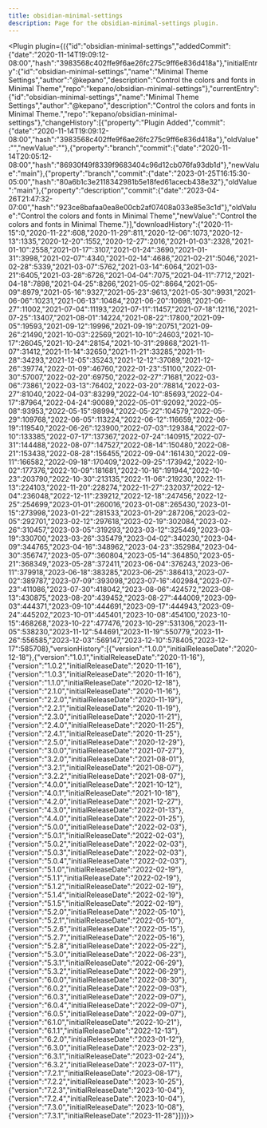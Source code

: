 ---
title: obsidian-minimal-settings
description: Page for the obsidian-minimal-settings plugin.
---


<Plugin plugin={({"id":"obsidian-minimal-settings","addedCommit":{"date":"2020-11-14T19:09:12-08:00","hash":"3983568c402ffe9f6ae26fc275c9ff6e836d418a"},"initialEntry":{"id":"obsidian-minimal-settings","name":"Minimal Theme Settings","author":"@kepano","description":"Control the colors and fonts in Minimal Theme","repo":"kepano/obsidian-minimal-settings"},"currentEntry":{"id":"obsidian-minimal-settings","name":"Minimal Theme Settings","author":"@kepano","description":"Control the colors and fonts in Minimal Theme.","repo":"kepano/obsidian-minimal-settings"},"changeHistory":[{"property":"Plugin Added","commit":{"date":"2020-11-14T19:09:12-08:00","hash":"3983568c402ffe9f6ae26fc275c9ff6e836d418a"},"oldValue":"","newValue":""},{"property":"branch","commit":{"date":"2020-11-14T20:05:12-08:00","hash":"86930f49f8339f9683404c96d12cb076fa93db1d"},"newValue":"main"},{"property":"branch","commit":{"date":"2023-01-25T16:15:30-05:00","hash":"80a6b1c3e2118342981b5e18fed61acecb438e32"},"oldValue":"main"},{"property":"description","commit":{"date":"2023-04-26T21:47:32-07:00","hash":"923ce8bafaa0ea8e00cb2af07408a033e85e3c1d"},"oldValue":"Control the colors and fonts in Minimal Theme","newValue":"Control the colors and fonts in Minimal Theme."}],"downloadHistory":{"2020-11-15":0,"2020-11-22":608,"2020-11-29":811,"2020-12-06":1073,"2020-12-13":1335,"2020-12-20":1552,"2020-12-27":2016,"2021-01-03":2328,"2021-01-10":2558,"2021-01-17":3107,"2021-01-24":3690,"2021-01-31":3998,"2021-02-07":4340,"2021-02-14":4686,"2021-02-21":5046,"2021-02-28":5339,"2021-03-07":5762,"2021-03-14":6064,"2021-03-21":6405,"2021-03-28":6726,"2021-04-04":7075,"2021-04-11":7712,"2021-04-18":7898,"2021-04-25":8266,"2021-05-02":8664,"2021-05-09":8979,"2021-05-16":9327,"2021-05-23":9613,"2021-05-30":9931,"2021-06-06":10231,"2021-06-13":10484,"2021-06-20":10698,"2021-06-27":11002,"2021-07-04":11193,"2021-07-11":11457,"2021-07-18":12116,"2021-07-25":13407,"2021-08-01":14224,"2021-08-22":17800,"2021-09-05":19593,"2021-09-12":19996,"2021-09-19":20751,"2021-09-26":21490,"2021-10-03":22569,"2021-10-10":24603,"2021-10-17":26045,"2021-10-24":28154,"2021-10-31":29868,"2021-11-07":31412,"2021-11-14":32650,"2021-11-21":33285,"2021-11-28":34293,"2021-12-05":35243,"2021-12-12":37089,"2021-12-26":39774,"2022-01-09":46760,"2022-01-23":51100,"2022-01-30":57007,"2022-02-20":69750,"2022-02-27":71681,"2022-03-06":73861,"2022-03-13":76402,"2022-03-20":78814,"2022-03-27":81040,"2022-04-03":83299,"2022-04-10":85693,"2022-04-17":87964,"2022-04-24":90089,"2022-05-01":92092,"2022-05-08":93953,"2022-05-15":98994,"2022-05-22":104579,"2022-05-29":109768,"2022-06-05":113224,"2022-06-12":116659,"2022-06-19":119540,"2022-06-26":123900,"2022-07-03":129384,"2022-07-10":133385,"2022-07-17":137367,"2022-07-24":140915,"2022-07-31":144488,"2022-08-07":147527,"2022-08-14":150480,"2022-08-21":153438,"2022-08-28":156455,"2022-09-04":161430,"2022-09-11":166582,"2022-09-18":170409,"2022-09-25":173942,"2022-10-02":177376,"2022-10-09":181681,"2022-10-16":191944,"2022-10-23":203790,"2022-10-30":213135,"2022-11-06":219230,"2022-11-13":224103,"2022-11-20":228274,"2022-11-27":232037,"2022-12-04":236048,"2022-12-11":239212,"2022-12-18":247456,"2022-12-25":254699,"2023-01-01":260016,"2023-01-08":265430,"2023-01-15":273998,"2023-01-22":281533,"2023-01-29":287206,"2023-02-05":292701,"2023-02-12":297618,"2023-02-19":302084,"2023-02-26":310457,"2023-03-05":319293,"2023-03-12":325449,"2023-03-19":330700,"2023-03-26":335479,"2023-04-02":340230,"2023-04-09":344765,"2023-04-16":348962,"2023-04-23":352984,"2023-04-30":356747,"2023-05-07":360804,"2023-05-14":364850,"2023-05-21":368349,"2023-05-28":372411,"2023-06-04":376243,"2023-06-11":379918,"2023-06-18":383285,"2023-06-25":386413,"2023-07-02":389787,"2023-07-09":393098,"2023-07-16":402984,"2023-07-23":411086,"2023-07-30":418042,"2023-08-06":424572,"2023-08-13":430875,"2023-08-20":439452,"2023-08-27":444009,"2023-09-03":444371,"2023-09-10":444691,"2023-09-17":444943,"2023-09-24":445202,"2023-10-01":445401,"2023-10-08":454100,"2023-10-15":468268,"2023-10-22":477476,"2023-10-29":531306,"2023-11-05":538230,"2023-11-12":544691,"2023-11-19":550779,"2023-11-26":556585,"2023-12-03":569147,"2023-12-10":578405,"2023-12-17":585708},"versionHistory":[{"version":"1.0.0","initialReleaseDate":"2020-12-18"},{"version":"1.0.1","initialReleaseDate":"2020-11-16"},{"version":"1.0.2","initialReleaseDate":"2020-11-16"},{"version":"1.0.3","initialReleaseDate":"2020-11-16"},{"version":"1.1.0","initialReleaseDate":"2020-12-18"},{"version":"2.1.0","initialReleaseDate":"2020-11-16"},{"version":"2.2.0","initialReleaseDate":"2020-11-19"},{"version":"2.2.1","initialReleaseDate":"2020-11-19"},{"version":"2.3.0","initialReleaseDate":"2020-11-21"},{"version":"2.4.0","initialReleaseDate":"2020-11-25"},{"version":"2.4.1","initialReleaseDate":"2020-11-25"},{"version":"2.5.0","initialReleaseDate":"2020-12-29"},{"version":"3.0.0","initialReleaseDate":"2021-07-27"},{"version":"3.2.0","initialReleaseDate":"2021-08-01"},{"version":"3.2.1","initialReleaseDate":"2021-08-07"},{"version":"3.2.2","initialReleaseDate":"2021-08-07"},{"version":"4.0.0","initialReleaseDate":"2021-10-12"},{"version":"4.0.1","initialReleaseDate":"2021-10-18"},{"version":"4.2.0","initialReleaseDate":"2021-12-27"},{"version":"4.3.0","initialReleaseDate":"2022-01-13"},{"version":"4.4.0","initialReleaseDate":"2022-01-25"},{"version":"5.0.0","initialReleaseDate":"2022-02-03"},{"version":"5.0.1","initialReleaseDate":"2022-02-03"},{"version":"5.0.2","initialReleaseDate":"2022-02-03"},{"version":"5.0.3","initialReleaseDate":"2022-02-03"},{"version":"5.0.4","initialReleaseDate":"2022-02-03"},{"version":"5.1.0","initialReleaseDate":"2022-02-19"},{"version":"5.1.1","initialReleaseDate":"2022-02-19"},{"version":"5.1.2","initialReleaseDate":"2022-02-19"},{"version":"5.1.4","initialReleaseDate":"2022-02-19"},{"version":"5.1.5","initialReleaseDate":"2022-02-19"},{"version":"5.2.0","initialReleaseDate":"2022-05-10"},{"version":"5.2.1","initialReleaseDate":"2022-05-10"},{"version":"5.2.6","initialReleaseDate":"2022-05-15"},{"version":"5.2.7","initialReleaseDate":"2022-05-16"},{"version":"5.2.8","initialReleaseDate":"2022-05-22"},{"version":"5.3.0","initialReleaseDate":"2022-06-23"},{"version":"5.3.1","initialReleaseDate":"2022-06-29"},{"version":"5.3.2","initialReleaseDate":"2022-06-29"},{"version":"6.0.0","initialReleaseDate":"2022-08-30"},{"version":"6.0.2","initialReleaseDate":"2022-09-03"},{"version":"6.0.3","initialReleaseDate":"2022-09-07"},{"version":"6.0.4","initialReleaseDate":"2022-09-07"},{"version":"6.0.5","initialReleaseDate":"2022-09-07"},{"version":"6.1.0","initialReleaseDate":"2022-10-21"},{"version":"6.1.1","initialReleaseDate":"2022-12-13"},{"version":"6.2.0","initialReleaseDate":"2023-01-12"},{"version":"6.3.0","initialReleaseDate":"2023-02-23"},{"version":"6.3.1","initialReleaseDate":"2023-02-24"},{"version":"6.3.2","initialReleaseDate":"2023-07-11"},{"version":"7.2.1","initialReleaseDate":"2023-08-17"},{"version":"7.2.2","initialReleaseDate":"2023-10-25"},{"version":"7.2.3","initialReleaseDate":"2023-10-04"},{"version":"7.2.4","initialReleaseDate":"2023-10-04"},{"version":"7.3.0","initialReleaseDate":"2023-10-08"},{"version":"7.3.1","initialReleaseDate":"2023-11-28"}]})}></Plugin>
